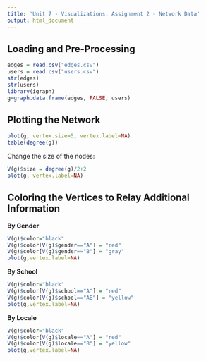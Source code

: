 ```yaml
---
title: 'Unit 7 - Visualizations: Assignment 2 - Network Data'
output: html_document
---
```


Loading and Pre-Processing
----------------------
```r
edges = read.csv("edges.csv")
users = read.csv("users.csv")
str(edges)
str(users)
library(igraph)
g=graph.data.frame(edges, FALSE, users)
```

Plotting the Network
-------------------
```r
plot(g, vertex.size=5, vertex.label=NA)
table(degree(g))
```

Change the size of the nodes:
```r
V(g)$size = degree(g)/2+2
plot(g, vertex.label=NA)
```

Coloring the Vertices to Relay Additional Information
------------------------
**By Gender**
```r
V(g)$color="black"
V(g)$color[V(g)$gender=="A"] = "red"
V(g)$color[V(g)$gender=="B"] = "gray"
plot(g,vertex.label=NA)
```

**By School**
```r
V(g)$color="black"
V(g)$color[V(g)$school=="A"] = "red"
V(g)$color[V(g)$school=="AB"] = "yellow"
plot(g,vertex.label=NA)
```
**By Locale**
```r
V(g)$color="black"
V(g)$color[V(g)$locale=="A"] = "red"
V(g)$color[V(g)$locale=="B"] = "yellow"
plot(g,vertex.label=NA)
```
